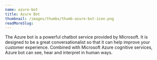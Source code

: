 ```yaml
---
name: azure-bot
title: Azure Bot
thumbnail: /images/thumbs/thumb-azure-bot-icon.png
readMoreSlug:
---
```


The Azure bot is a powerful chatbot service provided by Microsoft. It is designed to be a great conversationalist so that it can help improve your customer experience. Combined with Microsoft Azure cognitive services, Azure bot can see, hear and interpret in human ways.
